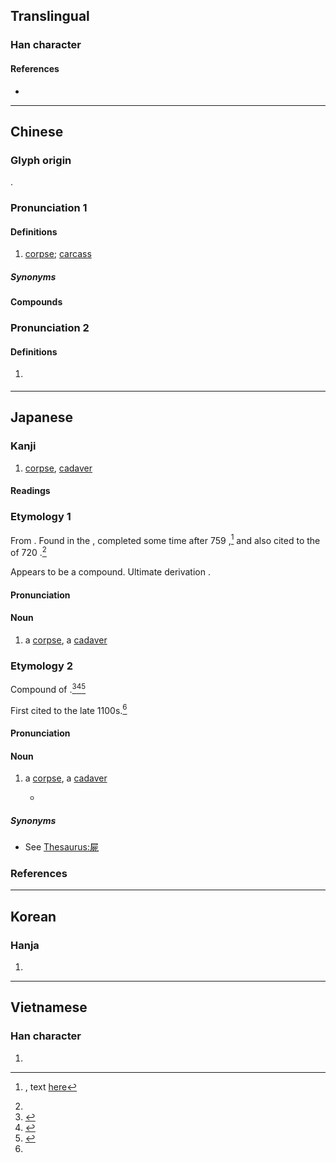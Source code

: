 {{also|尸}}
{{character info}}
==Translingual==

===Han character===
{{Han char|rn=44|rad=尸|as=06|sn=9|four=77211|canj=SMNP|ids=⿸尸死}}

====References====
* {{Han ref|kx=0301.240|dkj=07688|dj=0598.140|hdz=20971.090|uh=5C4D|ud=23629|bh=ABCD|bd=43981}}

----

==Chinese==

===Glyph origin===
{{Han etym}}
{{Han compound|尸|死|ls=psc|c1=p|c2=s}}.

===Pronunciation 1===
{{zh-forms|s=尸}}
{{zh-pron
|m=shī
|m-s=si1
|c=si1
|h=pfs=sṳ̂;gd=si1
|md=sĭ
|mn=ml,jj,tw:si
|mn-t=si1
|w=1sr
|mc=1
|oc=y,1
|cat=n
}}

====Definitions====
{{zh-hanzi}}

# [[corpse]]; [[carcass]] {{zh-mw|具|c:條}}

=====Synonyms=====
{{zh-dial|屍體}}

====Compounds====
{{zh-der|五馬分屍|伍員鞭屍|伏屍|借屍還魂|停屍|停屍間|全屍|分屍|劈屍萬段|喪屍|屍山血海|屍格|屍橫遍野|屍櫬|屍蠟|屍變|屍靈|屍首|屍骨|屍骨早寒|屍骨未寒|屍骨無存|屍骸|屍體|戮屍|拋屍露骨|挺屍|撞屍|收屍|暴屍於市|檢屍|死屍|殭屍|毀屍滅跡|浮屍|焚屍揚灰|碎屍萬段|簡屍|蒸骨驗屍|血海屍山|行屍視肉|裹屍|裹屍馬革|詐屍|認屍|走肉行屍|走骨行屍|遊營撞屍|陳屍|鞭屍|馬革裹屍|驗屍|停屍房|懶屍}}

===Pronunciation 2===
{{zh-forms|s=尸}}
{{zh-pron
|m=shì
|mc=2
|oc=n,2
|cat=
}}

====Definitions====
{{zh-hanzi}}

# {{zh-hg}} {{rfdef|zh}}

----

==Japanese==

===Kanji===
{{ja-kanji|grade=|rs=尸06}}

# [[corpse]], [[cadaver]]

====Readings====
{{ja-readings
|goon=し
|kanon=し
|kun=かばね-, しかばね-
}}

===Etymology 1===
{{ja-kanjitab|yomi=k|かばね|alt=尸:mainly&#32;in&#32;compounds}}

From {{inh|ja|ojp|sort=かばね|-}}.  Found in the ''{{w|Man'yōshū}}'', completed some time after 759 {{CE}},<ref>{{RQ:Manyoshu|18|4094}}, text [http://jti.lib.virginia.edu/japanese/manyoshu/Man18Yo.html#4094 here]</ref> and also cited to the ''{{w|Nihon Shoki}}'' of 720 {{CE}}.<ref name="KDJ"/>

Appears to be a compound.  Ultimate derivation {{unk|ja|sort=かばね|nocap=1}}.

====Pronunciation====
{{ja-pron|かばね|acc=0|acc_ref=DJR,NHK}}

====Noun====
{{ja-noun|かばね}}

# {{defdate|720}} a [[corpse]], a [[cadaver]]

===Etymology 2===
{{ja-kanjitab|yomi=k|しかばね|alt=尸:mainly&#32;in&#32;compounds}}

Compound of {{compound|ja|sort=しかばね|死|tr1=shi|t1=death; dead|屍|tr2=kabane|t2=corpse}}.<ref name="KDJ">{{R:Kokugo Dai Jiten}}</ref><ref name="DJR">{{R:Daijirin}}</ref><ref name="DJS">{{R:Daijisen}}</ref>

First cited to the late 1100s.<ref name="KDJ"/>

====Pronunciation====
{{ja-pron|しかばね|acc=0|dev=1|acc_ref=DJR,NHK}}

====Noun====
{{ja-noun|しかばね}}

# {{defdate|late 1100s}} a [[corpse]], a [[cadaver]]
#* {{quote-book|ja||date=Jul 5 2014||{{lang|ja|決闘王の記憶 －決闘都市編－}}|trans-title=Memories of the Duel King: Battle City Edition|chapter={{jaru|オベリスクの[巨](きょ)[神](しん)[兵](へい)}}|trans-chapter=Obelisk the Giant God Soldier|publisher={{w|Konami}}||}}
#*: {{ja-usex|その者、降%臨せしむれば、灼%熱の疾%風%大%地に吹き荒れ、生きとし生ける者すべて'''屍'''とならん。|^その もの、こう%りんせし むれば、しゃく%ねつ の しっ%ぷう% だい%ち に ふきあれ、いきとし.いける もの すべて '''しかばね''' とならん。|Once this being descends with burning winds sweeping over the land, all living things shall turn into '''corpses'''.}}

=====Synonyms=====
* See [[Thesaurus:屍]]

===References===
<references/>

{{cln|ja|words with multiple readings}}
{{topics|ja|Death|sort=しかばね}}

----

==Korean==

===Hanja===
{{ko-hanja|hangeul=시|rv=si|mr=si}}

# {{rfdef|ko|sort=尸06}}

----

==Vietnamese==

===Han character===
{{vi-readings|reading=thi, thây|rs=尸06}}

# {{rfdef|vi|sort=尸06}}